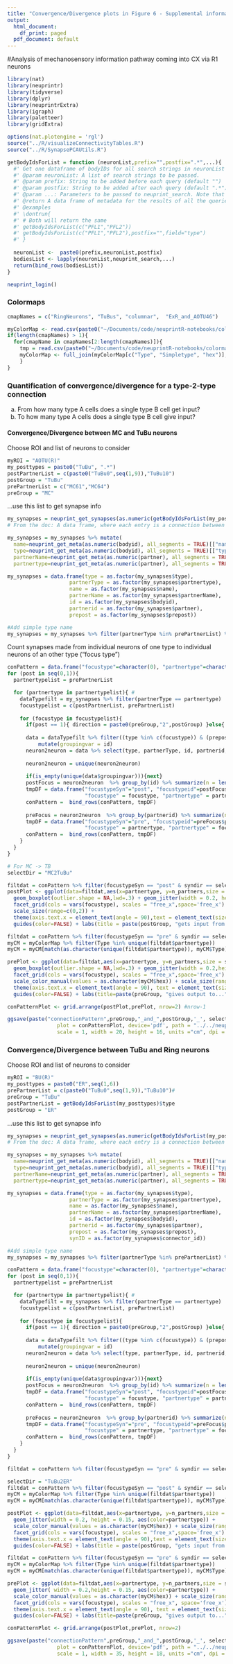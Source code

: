 ```yaml
---
title: "Convergence/Divergence plots in Figure 6 - Supplemental information 1 A,B, Figure 7 - Supplemental information 1 A,B"
output:
  html_document:
    df_print: paged
  pdf_document: default
---
```

#Analysis of mechanosensory information pathway coming into CX via R1 neurons

```r
library(nat)
library(neuprintr)
library(tidyverse)
library(dplyr)
library(neuprintrExtra)
library(igraph)
library(paletteer)
library(gridExtra)
```

```r
options(nat.plotengine = 'rgl')
source("../R/visualizeConnectivityTables.R")
source("../R/SynapsePCAUtils.R")

getBodyIdsForList = function (neuronList,prefix="",postfix=".*",...){
  #' Get one dataframe of bodyIDs for all search strings in neuronList
  #' @param neuronList: A list of search strings to be passed.
  #' @param prefix: String to be added before each query (default "")
  #' @param postfix: String to be added after each query (default ".*")
  #' @param ...: Parameters to be passed to neuprint_search. Note that meta=FALSE won't work for now.
  #' @return A data frame of metadata for the results of all the queries
  #' @examples
  #' \dontrun{
  #' # Both will return the same
  #' getBodyIdsForList(c("PFL1","PFL2"))
  #' getBodyIdsForList(c("PFL1","PFL2"),postfix="",field="type")
  #' }
  
  neuronList <-  paste0(prefix,neuronList,postfix)
  bodiesList <- lapply(neuronList,neuprint_search,...)
  return(bind_rows(bodiesList))
}
```

```r
neuprint_login()
```

### Colormaps
```r
cmapNames = c("RingNeurons", "TuBus", "columnar",  "ExR_and_AOTU46")

myColorMap <- read.csv(paste0("~/Documents/code/neuprintR-notebooks/colormaps/colorMap_",cmapNames[1],".csv"))
if(length(cmapNames) > 1){
  for(cmapName in cmapNames[2:length(cmapNames)]){ 
    tmp = read.csv(paste0("~/Documents/code/neuprintR-notebooks/colormaps/colorMap_",cmapName,".csv"))
    myColorMap <- full_join(myColorMap[c("Type", "Simpletype", "hex")], tmp[c("Type", "Simpletype","hex")])
    }
}
```

### Quantification of convergence/divergence for a type-2-type connection

(a) From how many type A cells does a single type B cell get input?
(b) To how many type A cells does a single type B cell give input?

#### Convergence/Divergence between MC and TuBu neurons
Choose ROI and list of neurons to consider
```r
myROI = "AOTU(R)"
my_posttypes = paste0("TuBu", ".*")
postPartnerList = c(paste0("TuBu0",seq(1,9)),"TuBu10")
postGroup = "TuBu"
prePartnerList = c("MC61","MC64")
preGroup = "MC"
```

...use this list to get synapse info
```r
my_synapses = neuprint_get_synapses(as.numeric(getBodyIdsForList(my_posttypes)$bodyid),myROI)
# From the doc: A data frame, where each entry is a connection between the specified bodyid and its partner, either presynaptic to the bodyid (prepost=0) or postsynaptic (prepost=1). Each connection is associated with a synapse that has its own unique connector_id, XYZ coordinates and a confidence in its existence.

my_synapses = my_synapses %>% mutate(
  name=neuprint_get_meta(as.numeric(bodyid), all_segments = TRUE)[["name"]],
  type=neuprint_get_meta(as.numeric(bodyid), all_segments = TRUE)[["type"]],
  partnerName=neuprint_get_meta(as.numeric(partner), all_segments = TRUE)[["name"]],
  partnertype=neuprint_get_meta(as.numeric(partner), all_segments = TRUE)[["type"]])

my_synapses = data.frame(type = as.factor(my_synapses$type), 
                    partnerType = as.factor(my_synapses$partnertype),
                    name = as.factor(my_synapses$name), 
                    partnerName = as.factor(my_synapses$partnerName),
                    id = as.factor(my_synapses$bodyid),
                    partnerid = as.factor(my_synapses$partner),
                    prepost = as.factor(my_synapses$prepost))

#Add simple type name
my_synapses = my_synapses %>% filter(partnerType %in% prePartnerList) %>% mutate(simpleType = gsub("_.*", "",type))
```

Count synapses made from individual neurons of one type to individual neurons of an other type ("focus type")
```r
conPattern = data.frame("focustype"=character(0), "partnertype"=character(0), "focustypeid"=character(0), "n_partners"=integer(0))
for (post in seq(0,1)){
  partnertypelist = prePartnerList

  for (partnertype in partnertypelist){ #
    dataTypefilt = my_synapses %>% filter(partnerType == partnertype)
    focustypelist = c(postPartnerList, prePartnerList)
   
    for (focustype in focustypelist){
      if(post == 1){ direction = paste0(preGroup,"2",postGroup) }else{ direction = paste0(postGroup,"2",preGroup)}
      
      data = dataTypefilt %>% filter((type %in% c(focustype)) & (prepost == post)) %>%
          mutate(groupingvar = id)
      neuron2neuron = data %>% select(type, partnerType, id, partnerid, prepost) %>% group_by(id, partnerid) %>% mutate(nsyn =  length(prepost))
    
      neuron2neuron = unique(neuron2neuron)
      
      if(is_empty(unique(data$groupingvar))){next}
      postFocus = neuron2neuron  %>% group_by(id) %>% summarize(n = length(prepost), s = sum(nsyn))
      tmpDF = data.frame("focustypeSyn"="post", "focustypeid"=postFocus$id, "n_partners"= postFocus$n,
                         "focustype" = focustype, "partnertype" = partnertype, syndir = direction, "syn"=postFocus$s)
      conPattern =  bind_rows(conPattern, tmpDF)
      
      preFocus = neuron2neuron  %>% group_by(partnerid) %>% summarize(n = length(prepost), s = sum(nsyn))
      tmpDF = data.frame("focustypeSyn"="pre", "focustypeid"=preFocus$partnerid, "n_partners"= preFocus$n,
                         "focustype" = partnertype, "partnertype" = focustype, syndir = direction, "syn"=preFocus$s)
      conPattern =  bind_rows(conPattern, tmpDF)
    }
  }
}

```

```r
# For MC -> TB
selectDir = "MC2TuBu"

filtdat = conPattern %>% filter(focustypeSyn == "post" & syndir == selectDir) %>% unique()
postPlot <- ggplot(data=filtdat,aes(x=partnertype, y=n_partners,size = syn)) + 
  geom_boxplot(outlier.shape = NA,lwd=.3) + geom_jitter(width = 0.2, height = 0, aes(color=partnertype)) +
  facet_grid(cols = vars(focustype), scales = "free_x",space='free_x') + theme_classic() + 
  scale_size(range=c(0,2)) +
  theme(axis.text.x = element_text(angle = 90),text = element_text(size=8), axis.line = element_line(colour = 'black', size = .3)) +
  guides(color=FALSE) + labs(title = paste(postGroup, "gets input from..."))

filtdat = conPattern %>% filter(focustypeSyn == "pre" & syndir == selectDir) %>% unique()
myCM = myColorMap %>% filter(Type %in% unique(filtdat$partnertype))
myCM = myCM[match(as.character(unique(filtdat$partnertype)), myCM$Type),] %>% arrange(unique(filtdat$partnertype))

prePlot <- ggplot(data=filtdat,aes(x=partnertype, y=n_partners,size = syn)) + 
  geom_boxplot(outlier.shape = NA,lwd=.3) + geom_jitter(width = 0.2,height = 0, aes(color=partnertype)) + 
  facet_grid(cols = vars(focustype), scales = "free_x",space='free_x') + theme_classic()   +
  scale_color_manual(values = as.character(myCM$hex)) + scale_size(range=c(0,2)) +
  theme(axis.text.x = element_text(angle = 90), text = element_text(size=8), axis.line = element_line(colour = 'black', size = .3)) +
  guides(color=FALSE) + labs(title=paste(preGroup, "gives output to..."))

conPatternPlot <- grid.arrange(postPlot,prePlot, nrow=2) #nrow-1

ggsave(paste("connectionPattern",preGroup,"_and_",postGroup,'_', selectDir,'.pdf', sep=''),
                plot = conPatternPlot, device='pdf', path = "../../neuprintR_analysis_plots/", 
                scale = 1, width = 20, height = 16, units ="cm", dpi = 600, useDingbats=FALSE) #height = 8

```


### Convergence/Divergence between TuBu and Ring neurons

Choose ROI and list of neurons to consider
```r
myROI = "BU(R)"
my_posttypes = paste0("ER",seq(1,6))
prePartnerList = c(paste0("TuBu0",seq(1,9)),"TuBu10")#
preGroup = "TuBu"
postPartnerList = getBodyIdsForList(my_posttypes)$type
postGroup = "ER"
```

...use this list to get synapse info
```r
my_synapses = neuprint_get_synapses(as.numeric(getBodyIdsForList(my_posttypes)$bodyid),myROI)
# From the doc: A data frame, where each entry is a connection between the specified bodyid and its partner, either presynaptic to the bodyid (prepost=0) or postsynaptic (prepost=1). Each connection is associated with a synapse that has its own unique connector_id, XYZ coordinates and a confidence in its existence.

my_synapses = my_synapses %>% mutate(
  name=neuprint_get_meta(as.numeric(bodyid), all_segments = TRUE)[["name"]],
  type=neuprint_get_meta(as.numeric(bodyid), all_segments = TRUE)[["type"]],
  partnerName=neuprint_get_meta(as.numeric(partner), all_segments = TRUE)[["name"]],
  partnertype=neuprint_get_meta(as.numeric(partner), all_segments = TRUE)[["type"]])

my_synapses = data.frame(type = as.factor(my_synapses$type), 
                    partnerType = as.factor(my_synapses$partnertype),
                    name = as.factor(my_synapses$name), 
                    partnerName = as.factor(my_synapses$partnerName),
                    id = as.factor(my_synapses$bodyid),
                    partnerid = as.factor(my_synapses$partner),
                    prepost = as.factor(my_synapses$prepost),
                    synID = as.factor(my_synapses$connector_id))

#Add simple type name
my_synapses = my_synapses %>% filter(partnerType %in% prePartnerList) %>% mutate(simpleType = gsub("_.*", "",type))
```

```r
conPattern = data.frame("focustype"=character(0), "partnertype"=character(0), "focustypeid"=character(0), "n_partners"=integer(0))
for (post in seq(0,1)){
  partnertypelist = prePartnerList

  for (partnertype in partnertypelist){ #
    dataTypefilt = my_synapses %>% filter(partnerType == partnertype)
    focustypelist = c(postPartnerList, prePartnerList)
   
    for (focustype in focustypelist){
      if(post == 1){ direction = paste0(preGroup,"2",postGroup) }else{ direction = paste0(postGroup,"2",preGroup)}
      
      data = dataTypefilt %>% filter((type %in% c(focustype)) & (prepost == post)) %>%
          mutate(groupingvar = id)
      neuron2neuron = data %>% select(type, partnerType, id, partnerid, prepost) %>% group_by(id, partnerid) %>% mutate(nsyn =  length(prepost))
    
      neuron2neuron = unique(neuron2neuron)
      
      if(is_empty(unique(data$groupingvar))){next}
      postFocus = neuron2neuron  %>% group_by(id) %>% summarize(n = length(prepost), s = sum(nsyn))
      tmpDF = data.frame("focustypeSyn"="post", "focustypeid"=postFocus$id, "n_partners"= postFocus$n,
                         "focustype" = focustype, "partnertype" = partnertype, syndir = direction, "syn"=postFocus$s)
      conPattern =  bind_rows(conPattern, tmpDF)
      
      preFocus = neuron2neuron  %>% group_by(partnerid) %>% summarize(n = length(prepost), s = sum(nsyn))
      tmpDF = data.frame("focustypeSyn"="pre", "focustypeid"=preFocus$partnerid, "n_partners"= preFocus$n,
                         "focustype" = partnertype, "partnertype" = focustype, syndir = direction, "syn"=preFocus$s)
      conPattern =  bind_rows(conPattern, tmpDF)
    }
  }
}

```

```r
filtdat = conPattern %>% filter(focustypeSyn == "pre" & syndir == selectDir & partnertype == "ER5")
```

```r
selectDir = "TuBu2ER"
filtdat = conPattern %>% filter(focustypeSyn == "post" & syndir == selectDir) %>% unique()
myCM = myColorMap %>% filter(Type %in% unique(filtdat$partnertype))
myCM = myCM[match(as.character(unique(filtdat$partnertype)), myCM$Type),] %>% arrange(unique(filtdat$partnertype))

postPlot <- ggplot(data=filtdat,aes(x=partnertype, y=n_partners,size = syn)) + 
  geom_jitter(width = 0.2, height = 0.15, aes(color=partnertype)) +
  scale_color_manual(values = as.character(myCM$hex)) + scale_size(range=c(0,2.5)) +
  facet_grid(cols = vars(focustype), scales = "free_x",space='free_x') + theme_classic() + 
  theme(axis.text.x = element_text(angle = 90),text = element_text(size=8), axis.line = element_line(colour = 'black', size = .3)) +
  guides(color=FALSE) + labs(title = paste(postGroup, "gets input from..."))

filtdat = conPattern %>% filter(focustypeSyn == "pre" & syndir == selectDir) %>% unique()
myCM = myColorMap %>% filter(Type %in% unique(filtdat$partnertype))
myCM = myCM[match(as.character(unique(filtdat$partnertype)), myCM$Type),] %>% arrange(unique(filtdat$partnertype))

prePlot <- ggplot(data=filtdat,aes(x=partnertype, y=n_partners,size = syn)) + 
  geom_jitter( width = 0.2,height = 0.15, aes(color=partnertype)) + 
  scale_color_manual(values = as.character(myCM$hex)) + scale_size(range=c(0,2.5)) +
  facet_grid(cols = vars(focustype), scales = "free_x", space='free_x') + theme_classic()   +
  theme(axis.text.x = element_text(angle = 90), text = element_text(size=8), axis.line = element_line(colour = 'black', size = .3)) +
  guides(color=FALSE) + labs(title=paste(preGroup, "gives output to..."))

conPatternPlot <- grid.arrange(postPlot,prePlot, nrow=2)

ggsave(paste("connectionPattern",preGroup,"_and_",postGroup,'_', selectDir,'.pdf', sep=''),
                plot = conPatternPlot, device='pdf', path = "../../neuprintR_analysis_plots/", 
                scale = 1, width = 35, height = 18, units ="cm", dpi = 600, useDingbats=FALSE) #height = 8

```